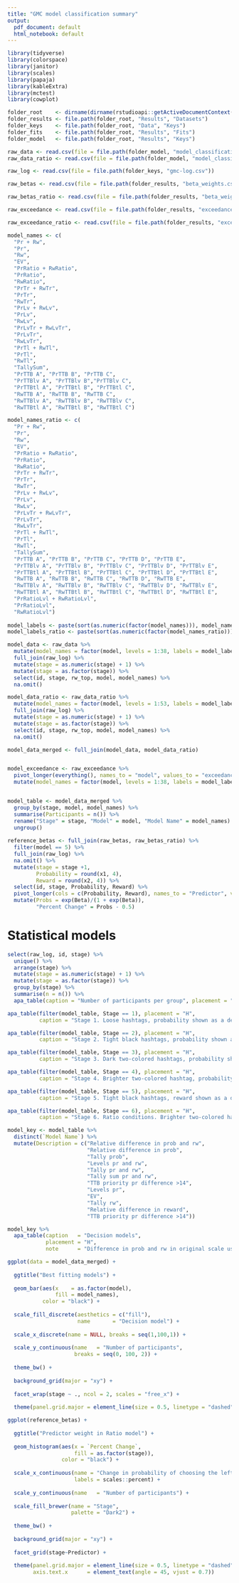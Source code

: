 ```yaml
---
title: "GMC model classification summary"
output:
  pdf_document: default
  html_notebook: default
---
```


```r
library(tidyverse)
library(colorspace)
library(janitor)
library(scales)
library(papaja)
library(kableExtra)
library(mctest)
library(cowplot)

```

```r
folder_root    <- dirname(dirname(rstudioapi::getActiveDocumentContext()$path))
folder_results <- file.path(folder_root, "Results", "Datasets")
folder_keys    <- file.path(folder_root, "Data", "Keys")
folder_fits    <- file.path(folder_root, "Results", "Fits")
folder_model   <- file.path(folder_root, "Results", "Keys")

raw_data <- read.csv(file = file.path(folder_model, "model_classification.csv"))
raw_data_ratio <- read.csv(file = file.path(folder_model, "model_classification_ratio.csv"))

raw_log <- read.csv(file = file.path(folder_keys, "gmc-log.csv"))

raw_betas <- read.csv(file = file.path(folder_results, "beta_weights.csv"), na.strings = "NaN")

raw_betas_ratio <- read.csv(file = file.path(folder_results, "beta_weights_ratio.csv"), na.strings = "NaN")

raw_exceedance <- read.csv(file = file.path(folder_results, "exceedance_probability.csv"), na.strings = "NaN")

raw_exceedance_ratio <- read.csv(file = file.path(folder_results, "exceedance_probability_ratio.csv"), na.strings = "NaN")

```

```r
model_names <- c(
  "Pr + Rw",
  "Pr",
  "Rw",
  "EV",
  "PrRatio + RwRatio",
  "PrRatio",
  "RwRatio",
  "PrTr + RwTr",
  "PrTr",
  "RwTr",
  "PrLv + RwLv",
  "PrLv",
  "RwLv",
  "PrLvTr + RwLvTr",
  "PrLvTr",
  "RwLvTr",
  "PrTl + RwTl",
  "PrTl",
  "RwTl",
  "TallySum",
  "PrTTB A", "PrTTB B", "PrTTB C",
  "PrTTBlv A", "PrTTBlv B","PrTTBlv C",
  "PrTTBtl A", "PrTTBtl B", "PrTTBtl C",
  "RwTTB A", "RwTTB B", "RwTTB C",
  "RwTTBlv A", "RwTTBlv B", "RwTTBlv C",
  "RwTTBtl A", "RwTTBtl B", "RwTTBtl C")

model_names_ratio <- c(
  "Pr + Rw",
  "Pr",
  "Rw",
  "EV",
  "PrRatio + RwRatio",
  "PrRatio",
  "RwRatio",
  "PrTr + RwTr",
  "PrTr",
  "RwTr",
  "PrLv + RwLv",
  "PrLv",
  "RwLv",
  "PrLvTr + RwLvTr",
  "PrLvTr",
  "RwLvTr",
  "PrTl + RwTl",
  "PrTl",
  "RwTl",
  "TallySum",
  "PrTTB A", "PrTTB B", "PrTTB C", "PrTTB D", "PrTTB E",
  "PrTTBlv A", "PrTTBlv B", "PrTTBlv C", "PrTTBlv D", "PrTTBlv E",
  "PrTTBtl A", "PrTTBtl B", "PrTTBtl C", "PrTTBtl D", "PrTTBtl E",
  "RwTTB A", "RwTTB B", "RwTTB C", "RwTTB D", "RwTTB E",
  "RwTTBlv A", "RwTTBlv B", "RwTTBlv C", "RwTTBlv D", "RwTTBlv E",
  "RwTTBtl A", "RwTTBtl B", "RwTTBtl C", "RwTTBtl D", "RwTTBtl E",
  "PrRatioLvl + RwRatioLvl",
  "PrRatioLvl",
  "RwRatioLvl")
                 
model_labels <- paste(sort(as.numeric(factor(model_names))), model_names)
model_labels_ratio <- paste(sort(as.numeric(factor(model_names_ratio))), model_names_ratio)

model_data <- raw_data %>% 
  mutate(model_names = factor(model, levels = 1:38, labels = model_labels)) %>% 
  full_join(raw_log) %>%
  mutate(stage = as.numeric(stage) + 1) %>% 
  mutate(stage = as.factor(stage)) %>% 
  select(id, stage, rw_top, model, model_names) %>% 
  na.omit()

model_data_ratio <- raw_data_ratio %>% 
  mutate(model_names = factor(model, levels = 1:53, labels = model_labels_ratio)) %>% 
  full_join(raw_log) %>%
  mutate(stage = as.numeric(stage) + 1) %>% 
  mutate(stage = as.factor(stage)) %>% 
  select(id, stage, rw_top, model, model_names) %>% 
  na.omit()

model_data_merged <- full_join(model_data, model_data_ratio)


model_exceedance <- raw_exceedance %>% 
  pivot_longer(everything(), names_to = "model", values_to = "exceedance") %>% 
  mutate(model_names = factor(model, levels = 1:38, labels = model_labels))


model_table <- model_data_merged %>% 
  group_by(stage, model, model_names) %>%
  summarise(Participants = n()) %>% 
  rename("Stage" = stage, "Model" = model, "Model Name" = model_names) %>% 
  ungroup()
  
reference_betas <- full_join(raw_betas, raw_betas_ratio) %>% 
  filter(model == 5) %>% 
  full_join(raw_log) %>%
  na.omit() %>% 
  mutate(stage = stage +1,
         Probability = round(x1, 4),
         Reward = round(x2, 4)) %>% 
  select(id, stage, Probability, Reward) %>% 
  pivot_longer(cols = c(Probability, Reward), names_to = "Predictor", values_to = "Beta") %>% 
  mutate(Probs = exp(Beta)/(1 + exp(Beta)),
         "Percent Change" = Probs - 0.5)

```

# Statistical models 
```r
select(raw_log, id, stage) %>% 
  unique() %>% 
  arrange(stage) %>% 
  mutate(stage = as.numeric(stage) + 1) %>% 
  mutate(stage = as.factor(stage)) %>% 
  group_by(stage) %>% 
  summarise(n = n()) %>% 
  apa_table(caption = "Number of participants per group", placement = "H", align = c("m{2.2cm}", "m{0.3cm}"))

```

```r
apa_table(filter(model_table, Stage == 1), placement = "H", 
          caption = "Stage 1. Loose hashtags, probability shown as a decimal")

apa_table(filter(model_table, Stage == 2), placement = "H",
          caption = "Stage 2. Tight black hashtags, probability shown as a decimal")

apa_table(filter(model_table, Stage == 3), placement = "H",
          caption = "Stage 3. Dark two-colored hashtags, probability shown as an integer")

apa_table(filter(model_table, Stage == 4), placement = "H",
          caption = "Stage 4. Brighter two-colored hashtag, probability shown as an integer")

apa_table(filter(model_table, Stage == 5), placement = "H",
          caption = "Stage 5. Tight black hashtags, reward shown as a decimal")

apa_table(filter(model_table, Stage == 6), placement = "H",
          caption = "Stage 6. Ratio conditions. Brighter two-colored hashtag, probability shown as an integer.")


```

```r
model_key <- model_table %>% 
  distinct(`Model Name`) %>% 
  mutate(Description = c("Relative difference in prob and rw",
                         "Relative difference in prob",
                         "Tally prob",
                         "Levels pr and rw",
                         "Tally pr and rw",
                         "Tally sum pr and rw",
                         "TTB priority pr difference >14",
                         "Levels pr",
                         "EV",
                         "Tally rw",
                         "Relative difference in reward",
                         "TTB priority pr difference >14"))

model_key %>% 
  apa_table(caption   = "Decision models", 
            placement = "H", 
            note      = "Difference in prob and rw in original scale used as the reference model")

```

\newpage
```r
ggplot(data = model_data_merged) +
  
  ggtitle("Best fitting models") +
  
  geom_bar(aes(x    = as.factor(model),
               fill = model_names),
           color = "black") +
  
  scale_fill_discrete(aesthetics = c("fill"),
                      name       = "Decision model") +
  
  scale_x_discrete(name = NULL, breaks = seq(1,100,1)) +
  
  scale_y_continuous(name   = "Number of participants",
                     breaks = seq(0, 100, 2)) +
  
  theme_bw() +
  
  background_grid(major = "xy") +
  
  facet_wrap(stage ~ ., ncol = 2, scales = "free_x") +
  
  theme(panel.grid.major = element_line(size = 0.5, linetype = "dashed")) 

```

\newpage
```r
ggplot(reference_betas) +
  
  ggtitle("Predictor weight in Ratio model") +
  
  geom_histogram(aes(x = `Percent Change`,
                     fill = as.factor(stage)),
                 color = "black") +
  
  scale_x_continuous(name = "Change in probability of choosing the left gamble",
                     labels = scales::percent) +
  
  scale_y_continuous(name   = "Number of participants") +
  
  scale_fill_brewer(name = "Stage", 
                    palette = "Dark2") +
  
  theme_bw() +
  
  background_grid(major = "xy") +
  
  facet_grid(stage~Predictor) +
  
  theme(panel.grid.major = element_line(size = 0.5, linetype = "dashed"),
        axis.text.x      = element_text(angle = 45, vjust = 0.7)) 
  
```

